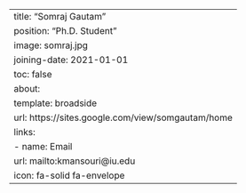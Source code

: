 ---
title: "Somraj Gautam"
position: "Ph.D. Student"
image: somraj.jpg
joining-date: 2021-01-01
toc: false
about:
  template: broadside
url: https://sites.google.com/view/somgautam/home
links:
  - name: Email
    url: mailto:kmansouri@iu.edu
    icon: fa-solid fa-envelope
---
